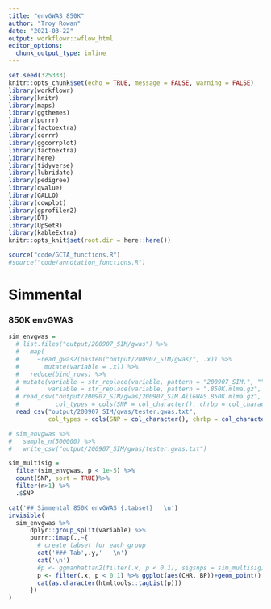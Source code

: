 ```yaml
---
title: "envGWAS_850K"
author: "Troy Rowan"
date: "2021-03-22"
output: workflowr::wflow_html
editor_options:
  chunk_output_type: inline
---
```


```r
set.seed(325333)
knitr::opts_chunk$set(echo = TRUE, message = FALSE, warning = FALSE)
library(workflowr)
library(knitr)
library(maps)
library(ggthemes)
library(purrr)
library(factoextra)
library(corrr)
library(ggcorrplot)
library(factoextra)
library(here)
library(tidyverse)
library(lubridate)
library(pedigree)
library(qvalue)
library(GALLO)
library(cowplot)
library(gprofiler2)
library(DT)
library(UpSetR)
library(kableExtra)
knitr::opts_knit$set(root.dir = here::here())
```

```r
source("code/GCTA_functions.R")
#source("code/annotation_functions.R")

```

# Simmental 
### 850K envGWAS
```r
sim_envgwas = 
  # list.files("output/200907_SIM/gwas") %>% 
  #   map(
  #     ~read_gwas2(paste0("output/200907_SIM/gwas/", .x)) %>% 
  #       mutate(variable = .x)) %>% 
  #   reduce(bind_rows) %>% 
  # mutate(variable = str_replace(variable, pattern = "200907_SIM.", ""),
  #        variable = str_replace(variable, pattern = ".850K.mlma.gz", ""))
  # read_csv("output/200907_SIM/gwas/200907_SIM.AllGWAS.850K.mlma.gz",
  #          col_types = cols(SNP = col_character(), chrbp = col_character()))
  read_csv("output/200907_SIM/gwas/tester.gwas.txt",
           col_types = cols(SNP = col_character(), chrbp = col_character()))

# sim_envgwas %>% 
#   sample_n(500000) %>% 
#   write_csv("output/200907_SIM/gwas/tester.gwas.txt")

sim_multisig = 
  filter(sim_envgwas, p < 1e-5) %>% 
  count(SNP, sort = TRUE)%>%
  filter(n>1) %>% 
  .$SNP

``` 

```r
cat('## Simmental 850K envGWAS {.tabset}   \n')
invisible(
  sim_envgwas %>% 
      dplyr::group_split(variable) %>% 
      purrr::imap(.,~{
        # create tabset for each group 
        cat('### Tab',.y,'   \n')
        cat('\n')
        #p <- ggmanhattan2(filter(.x, p < 0.1), sigsnps = sim_multisig)
        p <- filter(.x, p < 0.1) %>% ggplot(aes(CHR, BP))+geom_point()
        cat(as.character(htmltools::tagList(p)))
      })
)
```

<!-- ### Number of significant SNPs in each analysis at 850K level  -->

<!-- ```{r} -->
<!-- filter(sim_envgwas, q < 0.1) %>%  -->
<!--   count(variable)%>% -->
<!--   kbl() %>% -->
<!--   kable_styling() -->
<!-- ``` -->

<!-- ### Number of SNPs that are shared across analyses: -->
<!-- ```{r} -->
<!-- filter(sim_envgwas, p < 1e-5) %>%  -->
<!--   count(SNP, sort = TRUE)%>% -->
<!--   filter(n>1) %>%  -->
<!--   kbl() %>% -->
<!--   kable_styling() -->
<!-- ``` -->

<!-- # Red Angus -->

<!-- ### 850K envGWAS -->
<!-- ```{r} -->

<!-- ran_envgwas =  -->
<!--   # list.files("output/200910_RAN/gwas") %>% -->
<!--   #   map( -->
<!--   #     ~read_gwas2(paste0("output/200910_RAN/gwas/", .x)) %>% -->
<!--   #       mutate(variable = .x)) %>% -->
<!--   #   reduce(bind_rows) %>% -->
<!--   # mutate(variable = str_replace(variable, pattern = "200910_RAN.", ""), -->
<!--   #        variable = str_replace(variable, pattern = ".850K.mlma.gz", ""), -->
<!--   #        variable = str_replace(variable, pattern = "_noLSF", "")) -->

<!-- #write_csv(ran_envgwas, "output/200910_RAN/gwas/200910_RAN.AllGWAS.850K.mlma.gz") -->
<!--   read_csv("output/200910_RAN/gwas/200910_RAN.AllGWAS.850K.mlma.gz", -->
<!--            col_types = cols(SNP = col_character(), chrbp = col_character())) %>%  -->
<!--   filter(CHR < 30) -->

<!-- ran_multisig =  -->
<!--   filter(ran_envgwas, p < 1e-5) %>%  -->
<!--   count(SNP, sort = TRUE)%>% -->
<!--   filter(n>1) %>%  -->
<!--   .$SNP -->

<!-- unique(ran_envgwas$variable) %>% -->
<!--   purrr::map(~ggmanhattan2(filter(ran_envgwas, variable == .x & p < 0.1),pcol = q, sigsnps = ran_multisig)+ -->
<!--                ggtitle(.x)) -->

<!-- ```  -->

<!-- ### Number of significant SNPs in each analysis at 850K level  -->

<!-- ```{r} -->
<!-- filter(ran_envgwas, q < 0.1) %>%  -->
<!--   count(variable)%>% -->
<!--   kbl() %>% -->
<!--   kable_styling() -->
<!-- ``` -->

<!-- ### Number of SNPs that are shared across analyses: -->
<!-- ```{r} -->
<!-- filter(ran_envgwas, p < 1e-5) %>%  -->
<!--   count(SNP, sort = TRUE)%>% -->
<!--   filter(n>1) %>%  -->
<!--   kbl() %>% -->
<!--   kable_styling() -->
<!-- ``` -->
